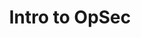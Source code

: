 ---
credit:
- SIGPwny
featured: false
slides: opsec.pdf
tags:
- osint
- misc
- opsec
- intro
- in-depth
time_start: 2017-02-22T18:00:00.000000Z
title: Intro to OpSec
week_number: 5
---